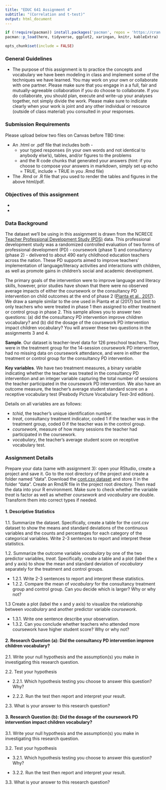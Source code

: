 ```yaml
---
title: "EDUC 641 Assignment 4"
subtitle: "(Correlation and t-test)"
output: html_document
---
```

```R
if (!require(pacman)) install.packages('pacman', repos = 'https://cran.rstudio.com')
pacman::p_load(here, tidyverse, ggplot2, xaringan, knitr, kableExtra)

opts_chunk$set(include = FALSE)
```

### General Guidelines

* The purpose of this assignment is to practice the concepts and vocabulary we have been modeling in class and implement some of the techniques we have learned. You may work on your own or collaborate with one partner. Please make sure that you engage in a a full, fair and mutually-agreeable collaboration if you do choose to collaborate. If you do collaborate, you should plan, execute and write-up your analyses together, not simply divide the work. Please make sure to indicate clearly when your work is joint and any other individual or resource (outside of class material) you consulted in your responses.

### Submission Requirements

Please upload below two files on Canvas before TBD time:  

 * An .html or .pdf file that includes both - 
   + your typed responses (in your own words and not identical to anybody else's), tables, and/or figures to the problems  
   + and the R code chunks that generated your answers (hint: if you choose to compose your answers in markdown, simply set up echo = TRUE, include = TRUE in you .Rmd file)  
   
 * The .Rmd or .R file that you used to render the tables and figures in the above html/pdf. 

### Objectives of this assignment

 * 

 * 

### Data Background

The dataset we'll be using in this assignment is drawn from the NCRECE [Teacher Professional Development Study (PDS)](https://www.icpsr.umich.edu/web/ICPSR/studies/34848) data. This professional development study was a randomized controlled evaluation of two forms of professional development (PD) - coursework (phase 1) and consultancy (phase 2) - delivered to about 490 early childhood education teachers across the nation. These PD supports aimed to improve teachers' implementation of language/literacy activities and interactions with children, as well as promote gains in children's social and academic development. 

The primary goals of the intervention were to improve language and literacy skills, however, prior studies have shown that there were no observed average impacts of either the coursework or the consultancy PD intervention on child outcomes at the end of phase 2 ([Pianta et al., 2017](https://www.tandfonline.com/doi/abs/10.1080/10409289.2017.1319783?journalCode=heed20)). We draw a sample similar to the one used in Pianta et al (2017) but limit to only teachers who were treated in phase 1 then assigned to either treatment or control group in phase 2. This sample allows you to answer two questions: (a) did the consultancy PD intervention improve children vocabulary? and (b) did the dosage of the coursework PD intervention impact children vocabulary? You will answer these two questions in the assignments 3 and 4.

**Sample**. Our dataset is teacher-level data for 126 preschool teachers. They were in the treatment group for the 14-session coursework PD intervention, had no missing data on coursework attendance, and were in either the treatment or control group for the consultancy PD intervention.

**Key variables**. We have two treatment measures, a binary variable indicating whether the teacher was treated in the consultancy PD intervention and an integer variable capturing the total number of sessions the teacher participated in the coursework PD intervention. We also have an outcome measure, the teacher's average student standard score on a receptive vocabulary test (Peabody Picture Vocabulary Test-3rd edition). 

Details on all variables are as follows:

 * *tchid*, the teacher's unique identification number.
 * *treat*, consultancy treatment indicator, coded 1 if the teacher was in the treatment group, coded 0 if the teacher was in the control group.  
 * *coursework*, measure of how many sessions the teacher had participated in the coursework. 
 * *vocabulary*, the teacher's average student score on receptive vocabulary test. 


### Assignment Details

Prepare your data (same with assignment 3): open your RStudio, create a project and save it. Go to the root directory of the project and create a folder named "data". Download the [cont.csv dataset](./data/cont.csv) and store it in the folder "data". Create an Rmd/R file in the project root directory. Then read the data into your R environment. Make sure to check whether the variable *treat* is factor as well as whether *coursework* and *vocabulary* are double. Transform them into correct types if needed. 

#### 1. Descriptive Statistics

1.1. Summarize the dataset. Specifically, create a table for the cont.csv dataset to show the means and standard deviations of the continuous variables and the counts and percentages for each category of the categorical variables. Write 2-3 sentences to report and interpret these statistics.

1.2. Summarize the outcome variable *vocabulary* by one of the two predictor variables, *treat*. Specifically, create a table and a plot (label the x and y axis) to show the mean and standard deviation of *vocabulary* separately for the treatment and control groups. 

 * 1.2.1. Write 2-3 sentences to report and interpret these statistics. 
 * 1.2.2. Compare the mean of *vocabulary* for the consultancy treatment group and control group. Can you decide which is larger? Why or why not?

1.3 Create a plot (label the x and y axis) to visualize the relationship between *vocabulary* and another predictor variable *coursework*. 

 * 1.3.1. Write one sentence describe your observation. 
 * 1.3.2. Can you conclude whether teachers who attended more coursework have higher student score? Why or why not?

#### 2. Research Question (a): Did the consultancy PD intervention improve children vocabulary?

2.1. Write your null hypothesis and the assumption(s) you make in investigating this research question.

2.2. Test your hypothesis

 * 2.2.1. Which hypothesis testing you choose to answer this question? Why?

 * 2.2.2. Run the test then report and interpret your result.

2.3. What is your answer to this research question?

#### 3. Research Question (b): Did the dosage of the coursework PD intervention impact children vocabulary?

3.1. Write your null hypothesis and the assumption(s) you make in investigating this research question.

3.2. Test your hypothesis

 * 3.2.1. Which hypothesis testing you choose to answer this question? Why?

 * 3.2.2. Run the test then report and interpret your result.

3.3. What is your answer to this research question?

